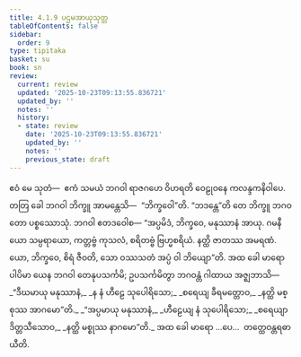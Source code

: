 ```yaml
---
title: 4.1.9 ပဌမအာယုသုတ္တ
tableOfContents: false
sidebar:
  order: 9
type: tipitaka
basket: su
book: sn
review:
  current: review
  updated: '2025-10-23T09:13:55.836721'
  updated_by: ''
  notes: ''
  history:
  - state: review
    date: '2025-10-23T09:13:55.836721'
    updated_by: ''
    notes: ''
    previous_state: draft
---
```



<ReviewStatus review={frontmatter.review} showDetails={true} />

<HypothesisAnnotation frontmatter={frontmatter} />

<DynamicBreadcrumb />

<Division number="145" book="sn" e="ch" v="18" p="301">

<Paragraph number="808" book="sn">
ဧဝံ မေ သုတံ—  ဧကံ သမယံ ဘဂဝါ ရာဇဂဟေ ဝိဟရတိ ဝေဠုဝနေ ကလန္ဒကနိဝါပေ. တတြ ခေါ ဘဂဝါ ဘိက္ခူ အာမန္တေသိ—  “ဘိက္ခဝေါ”တိ. “ဘဒန္တေ”တိ တေ ဘိက္ခူ ဘဂဝတော ပစ္စဿောသုံ. ဘဂဝါ ဧတဒဝေါစ—
</Paragraph>

<Paragraph number="809" book="sn">
“အပ္ပမိဒံ, ဘိက္ခဝေ, မနုဿာနံ အာယု. ဂမနီယော သမ္ပရာယော, ကတ္တဗ္ဗံ ကုသလံ, စရိတဗ္ဗံ ဗြဟ္မစရိယံ. နတ္ထိ ဇာတဿ အမရဏံ. ယော, ဘိက္ခဝေ, စိရံ ဇီဝတိ, သော ဝဿသတံ အပ္ပံ ဝါ ဘိယျော”တိ.
</Paragraph>

<Paragraph number="810" book="sn">
အထ ခေါ မာရော ပါပိမာ ယေန ဘဂဝါ တေနုပသင်္ကမိ; ဥပသင်္ကမိတွာ ဘဂဝန္တံ ဂါထာယ အဇ္ဈဘာသိ—
</Paragraph>

<Paragraph number="811" type="verses" book="sn">
_“ဒီဃမာယု မနုဿာနံ,_  
_န နံ ဟီဠေ သုပေါရိသော;_  
_စရေယျ ခီရမတ္တောဝ,_  
_နတ္ထိ မစ္စုဿ အာဂမော”တိ._  

</Paragraph>

<Paragraph number="812" type="verses" book="sn">
_“အပ္ပမာယု မနုဿာနံ,_  
_ဟီဠေယျ နံ သုပေါရိသော;_  
_စရေယျာဒိတ္တသီသောဝ,_  
_နတ္ထိ မစ္စုဿ နာဂမော”တိ._  

</Paragraph>

<Paragraph number="813" book="sn">
အထ ခေါ မာရော …ပေ…  တတ္ထေဝန္တရဓာယီတိ.
</Paragraph>
</Division>